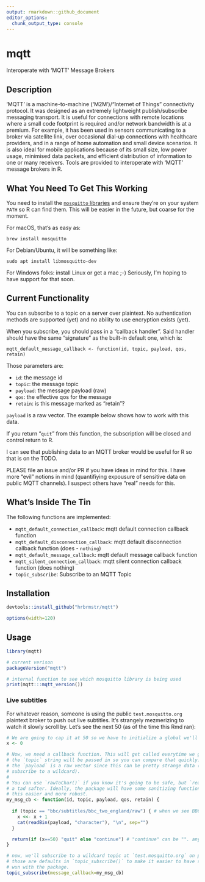 ```yaml
---
output: rmarkdown::github_document
editor_options: 
  chunk_output_type: console
---
```


# mqtt

Interoperate with 'MQTT' Message Brokers

## Description

'MQTT' is a machine-to-machine ('M2M')/"Internet of Things" connectivity protocol. It was designed as an extremely lightweight publish/subscribe messaging transport. It is useful for connections with remote locations where a small code footprint is required and/or network bandwidth is at a premium. For example, it has been used in sensors communicating to a broker via satellite link, over occasional dial-up connections with healthcare providers, and in a range of home automation and small device scenarios. It is also ideal for mobile applications because of its small size, low power usage, minimised data packets, and efficient distribution of information to one or many receivers. Tools are provided to interoperate with 'MQTT' message brokers in R.

## What You Need To Get This Working

You need to install the [`mosquitto` libraries](https://mosquitto.org/download/) and ensure they're on your system `PATH` so R can find them. This will be easier in the future, but coarse for the moment.

For macOS, that's as easy as:

    brew install mosquitto
    
For Debian/Ubuntu, it will be something like:

    sudo apt install libmosquitto-dev

For Windows folks: install Linux or get a mac ;-) Seriously, I'm hoping to have support for that soon.

## Current Functionality

You can subscribe to a topic on a server over plaintext. No authentication methods are supported (yet) and no ability to use encryption exists (yet).

When you subscribe, you should pass in a "callback handler". Said handler should have the same "signature" as the built-in default one, which is:

    mqtt_default_message_callback <- function(id, topic, payload, qos, retain)
    
Those parameters are:

- `id`: the message id
- `topic`: the message topic
- `payload`: the message payload (raw)
- `qos`: the effective qos for the message
- `retain`: is this message marked as "retain"?

`payload` is a raw vector. The example below shows how to work with this data.

If you return "`quit`" from this function, the subscription will be closed and control return to R.

I can see that publishing data to an MQTT broker would be useful for R so that is on the TODO. 

PLEASE file an issue and/or PR if you have ideas in mind for this. I have more "evil" notions in mind (quantifiying expousure of sensitive data on public MQTT channels). I suspect others have "real" needs for this.

## What's Inside The Tin

The following functions are implemented:

- `mqtt_default_connection_callback`:	mqtt default connection callback function
- `mqtt_default_disconnection_callback`:	mqtt default disconnection callback function (does - `nothing`)
- `mqtt_default_message_callback`:	mqtt default message callback function
- `mqtt_silent_connection_callback`:	mqtt silent connection callback function (does nothing)
- `topic_subscribe`:	Subscribe to an MQTT Topic

## Installation

```r
devtools::install_github("hrbrmstr/mqtt")
```

```r
options(width=120)
```

## Usage

```r
library(mqtt)

# current verison
packageVersion("mqtt")

# internal function to see which mosquitto library is being used
print(mqtt:::mqtt_version())
```

### Live subtitles

For whatever reason, someone is using the public `test.mosquitto.org` plaintext broker to push out live subtitles. It's strangely mezmerizing to watch it slowly scroll by. Let's see the next 50 (as of the time this Rmd ran):

```r
# We are going to cap it at 50 so we have to initialize a global we'll update
x <- 0

# Now, we need a callback function. This will get called everytime we get a message.
# the `topic` string will be passed in so you can compare that quickly.
# the `payload` is a raw vector since this can be pretty strange data (esp if you 
# subscribe to a wildcard).
# 
# You can use `rawToChar()` if you know it's going to be safe, but `readBin()` is
# a tad safter. Ideally, the package will have some sanitizing functions to make
# this easier and more robust.
my_msg_cb <- function(id, topic, payload, qos, retain) {
  
  if (topic == "bbc/subtitles/bbc_two_england/raw") { # when we see BBC 2 msgs, we'll cat them
    x <<- x + 1
    cat(readBin(payload, "character"), "\n", sep="")
  }

  return(if (x==50) "quit" else "continue") # "continue" can be "". anything but "quit"
}

# now, we'll subscribe to a wildcard topic at `test.mosquitto.org` on port 1883. 
# those are defaults in `topic_subscribe()` to make it easier to have some quick
# wun with the package.
topic_subscribe(message_callback=my_msg_cb)
```